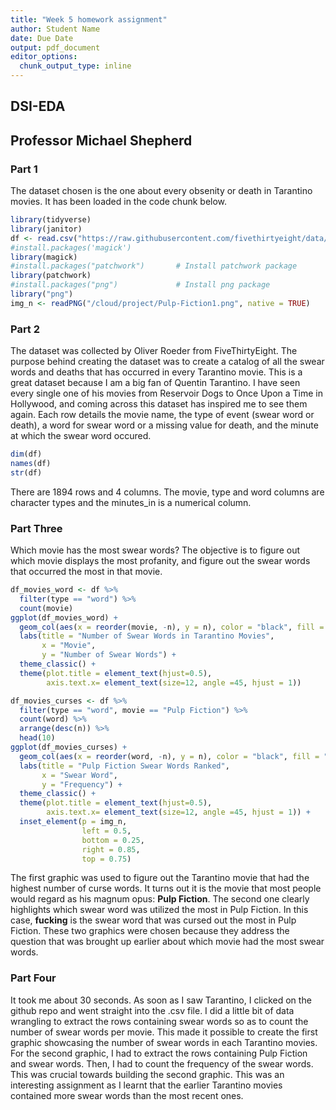 ```yaml
---
title: "Week 5 homework assignment"
author: Student Name
date: Due Date
output: pdf_document
editor_options:
  chunk_output_type: inline
---
```


## DSI-EDA
## Professor Michael Shepherd

### Part 1

The dataset chosen is the one about every obsenity or death in Tarantino movies. It has been loaded in the code chunk below.

```r
library(tidyverse)
library(janitor)
df <- read.csv("https://raw.githubusercontent.com/fivethirtyeight/data/master/tarantino/tarantino.csv")
#install.packages('magick')
library(magick)
#install.packages("patchwork")       # Install patchwork package
library(patchwork) 
#install.packages("png")             # Install png package
library("png") 
img_n <- readPNG("/cloud/project/Pulp-Fiction1.png", native = TRUE)
```

### Part 2

The dataset was collected by Oliver Roeder from FiveThirtyEight. The purpose behind creating the dataset was to create a catalog of all the swear words and deaths that has occurred in every Tarantino movie. This is a great dataset because I am a big fan of Quentin Tarantino. I have seen every single one of his movies from Reservoir Dogs to Once Upon a Time in Hollywood, and coming across this dataset has inspired me to see them again. Each row details the movie name, the type of event (swear word or death), a word for swear word or a missing value for death, and the minute at which the swear word occured.

```r
dim(df)
names(df)
str(df)
```

There are 1894 rows and 4 columns. The movie, type and word columns are character types and the minutes_in is a numerical column.

### Part Three

Which movie has the most swear words? The objective is to figure out which movie displays the most profanity, and figure out the swear words that occurred the most in that movie.

```r
df_movies_word <- df %>% 
  filter(type == "word") %>% 
  count(movie)
ggplot(df_movies_word) +
  geom_col(aes(x = reorder(movie, -n), y = n), color = "black", fill = "red") +
  labs(title = "Number of Swear Words in Tarantino Movies", 
       x = "Movie",
       y = "Number of Swear Words") +
  theme_classic() +
  theme(plot.title = element_text(hjust=0.5), 
        axis.text.x= element_text(size=12, angle =45, hjust = 1))
```


```r
df_movies_curses <- df %>% 
  filter(type == "word", movie == "Pulp Fiction") %>% 
  count(word) %>% 
  arrange(desc(n)) %>% 
  head(10)
ggplot(df_movies_curses) +
  geom_col(aes(x = reorder(word, -n), y = n), color = "black", fill = "red") +
  labs(title = "Pulp Fiction Swear Words Ranked", 
       x = "Swear Word",
       y = "Frequency") +
  theme_classic() +
  theme(plot.title = element_text(hjust=0.5), 
        axis.text.x= element_text(size=12, angle =45, hjust = 1)) +
  inset_element(p = img_n,
                left = 0.5,
                bottom = 0.25,
                right = 0.85,
                top = 0.75) 
```


The first graphic was used to figure out the Tarantino movie that had the highest number of curse words. It turns out it is the movie that most people would regard as his magnum opus: **Pulp Fiction**. The second one clearly highlights which swear word was utilized the most in Pulp Fiction. In this case, **fucking** is the swear word that was cursed out the most in Pulp Fiction. These two graphics were chosen because they address the question that was brought up earlier about which movie had the most swear words.

### Part Four

It took me about 30 seconds. As soon as I saw Tarantino, I clicked on the github repo and went straight into the .csv file. I did a little bit of data wrangling to extract the rows containing swear words so as to count the number of swear words per movie. This made it possible to create the first graphic showcasing the number of swear words in each Tarantino movies. For the second graphic, I had to extract the rows containing Pulp Fiction and swear words. Then, I had to count the frequency of the swear words. This was crucial towards building the second graphic. This was an interesting assignment as I learnt that the earlier Tarantino movies contained more swear words than the most recent ones.
